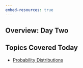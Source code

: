 ```yaml
---
embed-resources: true
---
```


## Overview: Day Two


## Topics Covered Today

- [Probability Distributions](prob_dist_20250908_v1.qmd)

<!-- - [Introduction to Spatial Epidemiology](intro_spatial.qmd) -->

<!-- - [Spatial Data Manipulation](spatial_data_mani.qmd) -->

<!-- - [Spatial Data Visualisation](spatial_data_visual.qmd) -->

<!-- - [Publication Ready Tables](gtsummary.qmd) -->

<!-- - [Communicating Research with Quarto](quarto.qmd) -->





